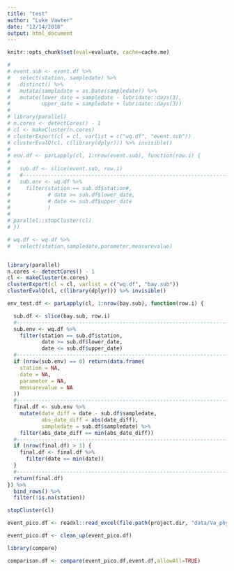 ```yaml
---
title: "test"
author: "Luke Vawter"
date: "12/14/2018"
output: html_document
---
```


```r
knitr::opts_chunk$set(eval=evaluate, cache=cache.me)
```

```r

# 
# event.sub <- event.df %>% 
#   select(station, sampledate) %>% 
#   distinct() %>% 
#   mutate(sampledate = as.Date(sampledate)) %>%
#   mutate(lower_date = sampledate - lubridate::days(3),
#          upper_date = sampledate + lubridate::days(3))
# 
# library(parallel)
# n.cores <- detectCores() - 1
# cl <- makeCluster(n.cores)
# clusterExport(cl = cl, varlist = c("wq.df", "event.sub"))
# clusterEvalQ(cl, c(library(dplyr))) %>% invisible()
# 
# env.df <- parLapply(cl, 1:nrow(event.sub), function(row.i) {
#   
#   sub.df <- slice(event.sub, row.i)
#   #----------------------------------------------------------------------------
#   sub.env <- wq.df %>%
#     filter(station == sub.df$station#,
#            # date >= sub.df$lower_date,
#            # date <= sub.df$upper_date
#            )
#   
# parallel::stopCluster(cl)
# })
```


```r
# wq.df <- wq.df %>%
#   select(station,sampledate,parameter,measurevalue)


library(parallel)
n.cores <- detectCores() - 1
cl <- makeCluster(n.cores)
clusterExport(cl = cl, varlist = c("wq.df", "bay.sub"))
clusterEvalQ(cl, c(library(dplyr))) %>% invisible()

env_test.df <- parLapply(cl, 1:nrow(bay.sub), function(row.i) {

  sub.df <- slice(bay.sub, row.i)
  #----------------------------------------------------------------------------
  sub.env <- wq.df %>% 
    filter(station == sub.df$station,
           date >= sub.df$lower_date,
           date <= sub.df$upper_date)
  #----------------------------------------------------------------------------
  if (nrow(sub.env) == 0) return(data.frame(
    station = NA,
    date = NA,
    parameter = NA,
    measurevalue = NA
  ))
  #----------------------------------------------------------------------------
  final.df <- sub.env %>% 
    mutate(date_diff = date - sub.df$sampledate,
           abs_date_diff = abs(date_diff),
           sampledate = sub.df$sampledate) %>% 
    filter(abs_date_diff == min(abs_date_diff))
  #----------------------------------------------------------------------------
  if (nrow(final.df) > 1) {
    final.df <- final.df %>% 
      filter(date == min(date))
  }
  #----------------------------------------------------------------------------
  return(final.df)
}) %>% 
  bind_rows() %>% 
  filter(!is.na(station))

stopCluster(cl)


```

```r
event_pico.df <- readxl::read_excel(file.path(project.dir, "data/Va_phyto_count_and_event/data-dev_2013_2016_ODU_Pico_Events_05mar18.xlsx"))

event_pico.df <- clean_up(event_pico.df)

library(compare)

comparison.df <- compare(event_pico.df,event.df,allowAll=TRUE)
```


